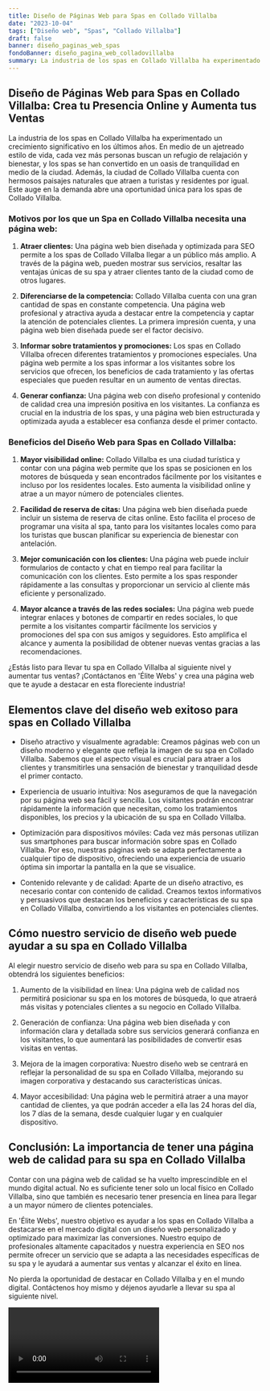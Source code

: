 ```yaml
---
title: Diseño de Páginas Web para Spas en Collado Villalba
date: "2023-10-04"
tags: ["Diseño web", "Spas", "Collado Villalba"]
draft: false
banner: diseño_paginas_web_spas
fondoBanner: diseño_pagina_web_colladovillalba
summary: La industria de los spas en Collado Villalba ha experimentado un crecimiento significativo en los últimos años. En medio de un ajetreado estilo de vida, cada vez más personas buscan un refugio de relajación y bienestar, y los spas se han convertido en un oasis de tranquilidad en medio de la ciudad. Además, la ciudad de Collado Villalba cuenta con hermosos paisajes naturales que atraen a turistas y residentes por igual. Este auge en la demanda abre una oportunidad única para los spas de Collado Villalba.
---
```



## Diseño de Páginas Web para Spas en Collado Villalba: Crea tu Presencia Online y Aumenta tus Ventas

La industria de los spas en Collado Villalba ha experimentado un crecimiento significativo en los últimos años. En medio de un ajetreado estilo de vida, cada vez más personas buscan un refugio de relajación y bienestar, y los spas se han convertido en un oasis de tranquilidad en medio de la ciudad. Además, la ciudad de Collado Villalba cuenta con hermosos paisajes naturales que atraen a turistas y residentes por igual. Este auge en la demanda abre una oportunidad única para los spas de Collado Villalba.

### Motivos por los que un Spa en Collado Villalba necesita una página web:

1. **Atraer clientes:** Una página web bien diseñada y optimizada para SEO permite a los spas de Collado Villalba llegar a un público más amplio. A través de la página web, pueden mostrar sus servicios, resaltar las ventajas únicas de su spa y atraer clientes tanto de la ciudad como de otros lugares.

2. **Diferenciarse de la competencia:** Collado Villalba cuenta con una gran cantidad de spas en constante competencia. Una página web profesional y atractiva ayuda a destacar entre la competencia y captar la atención de potenciales clientes. La primera impresión cuenta, y una página web bien diseñada puede ser el factor decisivo.

3. **Informar sobre tratamientos y promociones:** Los spas en Collado Villalba ofrecen diferentes tratamientos y promociones especiales. Una página web permite a los spas informar a los visitantes sobre los servicios que ofrecen, los beneficios de cada tratamiento y las ofertas especiales que pueden resultar en un aumento de ventas directas.

4. **Generar confianza:** Una página web con diseño profesional y contenido de calidad crea una impresión positiva en los visitantes. La confianza es crucial en la industria de los spas, y una página web bien estructurada y optimizada ayuda a establecer esa confianza desde el primer contacto.

### Beneficios del Diseño Web para Spas en Collado Villalba:

1. **Mayor visibilidad online:** Collado Villalba es una ciudad turística y contar con una página web permite que los spas se posicionen en los motores de búsqueda y sean encontrados fácilmente por los visitantes e incluso por los residentes locales. Esto aumenta la visibilidad online y atrae a un mayor número de potenciales clientes.

2. **Facilidad de reserva de citas:** Una página web bien diseñada puede incluir un sistema de reserva de citas online. Esto facilita el proceso de programar una visita al spa, tanto para los visitantes locales como para los turistas que buscan planificar su experiencia de bienestar con antelación.

3. **Mejor comunicación con los clientes:** Una página web puede incluir formularios de contacto y chat en tiempo real para facilitar la comunicación con los clientes. Esto permite a los spas responder rápidamente a las consultas y proporcionar un servicio al cliente más eficiente y personalizado.

4. **Mayor alcance a través de las redes sociales:** Una página web puede integrar enlaces y botones de compartir en redes sociales, lo que permite a los visitantes compartir fácilmente los servicios y promociones del spa con sus amigos y seguidores. Esto amplifica el alcance y aumenta la posibilidad de obtener nuevas ventas gracias a las recomendaciones.

¿Estás listo para llevar tu spa en Collado Villalba al siguiente nivel y aumentar tus ventas? ¡Contáctanos en 'Élite Webs' y crea una página web que te ayude a destacar en esta floreciente industria!

<GifSeo />

<Cta />

## Elementos clave del diseño web exitoso para spas en Collado Villalba

- Diseño atractivo y visualmente agradable: Creamos páginas web con un diseño moderno y elegante que refleja la imagen de su spa en Collado Villalba. Sabemos que el aspecto visual es crucial para atraer a los clientes y transmitirles una sensación de bienestar y tranquilidad desde el primer contacto.

- Experiencia de usuario intuitiva: Nos aseguramos de que la navegación por su página web sea fácil y sencilla. Los visitantes podrán encontrar rápidamente la información que necesitan, como los tratamientos disponibles, los precios y la ubicación de su spa en Collado Villalba.

- Optimización para dispositivos móviles: Cada vez más personas utilizan sus smartphones para buscar información sobre spas en Collado Villalba. Por eso, nuestras páginas web se adapta perfectamente a cualquier tipo de dispositivo, ofreciendo una experiencia de usuario óptima sin importar la pantalla en la que se visualice.

- Contenido relevante y de calidad: Aparte de un diseño atractivo, es necesario contar con contenido de calidad. Creamos textos informativos y persuasivos que destacan los beneficios y características de su spa en Collado Villalba, convirtiendo a los visitantes en potenciales clientes.

## Cómo nuestro servicio de diseño web puede ayudar a su spa en Collado Villalba

Al elegir nuestro servicio de diseño web para su spa en Collado Villalba, obtendrá los siguientes beneficios:

1. Aumento de la visibilidad en línea: Una página web de calidad nos permitirá posicionar su spa en los motores de búsqueda, lo que atraerá más visitas y potenciales clientes a su negocio en Collado Villalba.

2. Generación de confianza: Una página web bien diseñada y con información clara y detallada sobre sus servicios generará confianza en los visitantes, lo que aumentará las posibilidades de convertir esas visitas en ventas.

3. Mejora de la imagen corporativa: Nuestro diseño web se centrará en reflejar la personalidad de su spa en Collado Villalba, mejorando su imagen corporativa y destacando sus características únicas.

4. Mayor accesibilidad: Una página web le permitirá atraer a una mayor cantidad de clientes, ya que podrán acceder a ella las 24 horas del día, los 7 días de la semana, desde cualquier lugar y en cualquier dispositivo.

## Conclusión: La importancia de tener una página web de calidad para su spa en Collado Villalba

Contar con una página web de calidad se ha vuelto imprescindible en el mundo digital actual. No es suficiente tener solo un local físico en Collado Villalba, sino que también es necesario tener presencia en línea para llegar a un mayor número de clientes potenciales.

En 'Élite Webs', nuestro objetivo es ayudar a los spas en Collado Villalba a destacarse en el mercado digital con un diseño web personalizado y optimizado para maximizar las conversiones. Nuestro equipo de profesionales altamente capacitados y nuestra experiencia en SEO nos permite ofrecer un servicio que se adapta a las necesidades específicas de su spa y le ayudará a aumentar sus ventas y alcanzar el éxito en línea.

No pierda la oportunidad de destacar en Collado Villalba y en el mundo digital. Contáctenos hoy mismo y déjenos ayudarle a llevar su spa al siguiente nivel.

<Video />

<CtaBot job="Spas" city="Collado Villalba" />

<Gmaps query="Collado Villalba+españa+maps" />
